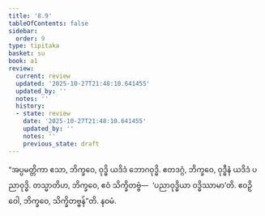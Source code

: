 ```yaml
---
title: '8.9'
tableOfContents: false
sidebar:
  order: 9
type: tipitaka
basket: su
book: a1
review:
  current: review
  updated: '2025-10-27T21:48:10.641455'
  updated_by: ''
  notes: ''
  history:
  - state: review
    date: '2025-10-27T21:48:10.641455'
    updated_by: ''
    notes: ''
    previous_state: draft
---
```



<ReviewStatus review={frontmatter.review} showDetails={true} />

<HypothesisAnnotation frontmatter={frontmatter} />

<DynamicBreadcrumb />

<Division number="79" book="a1" e="ch" v="15" p="14">

<Paragraph number="166" book="a1">
“အပ္ပမတ္တိကာ ဧသာ, ဘိက္ခဝေ, ဝုဒ္ဓိ ယဒိဒံ ဘောဂဝုဒ္ဓိ. ဧတဒဂ္ဂံ, ဘိက္ခဝေ, ဝုဒ္ဓီနံ ယဒိဒံ ပညာဝုဒ္ဓိ. တသ္မာတိဟ, ဘိက္ခဝေ, ဧဝံ သိက္ခိတဗ္ဗံ—  ‘ပညာဝုဒ္ဓိယာ ဝဒ္ဓိဿာမာ’တိ. ဧဝဉှိ ဝေါ, ဘိက္ခဝေ, သိက္ခိတဗ္ဗန်”တိ.

</Paragraph>
</Division>

<Paragraph number="167" type="center" book="a1">
နဝမံ.
</Paragraph>
